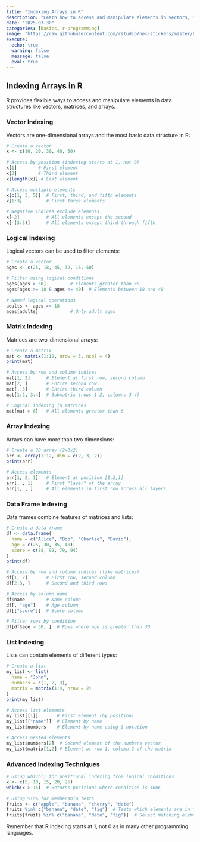 ```yaml
---
title: "Indexing Arrays in R"
description: "Learn how to access and manipulate elements in vectors, matrices, and arrays in R"
date: "2025-03-30"
categories: [basics, r-programming]
image: "https://raw.githubusercontent.com/rstudio/hex-stickers/master/PNG/RStudio.png"
execute:
  echo: true
  warning: false
  message: false
  eval: true
---
```


## Indexing Arrays in R

R provides flexible ways to access and manipulate elements in data structures like vectors, matrices, and arrays.

### Vector Indexing

Vectors are one-dimensional arrays and the most basic data structure in R:

```r
# Create a vector
x <- c(10, 20, 30, 40, 50)

# Access by position (indexing starts at 1, not 0)
x[1]        # First element
x[3]        # Third element
x[length(x)] # Last element

# Access multiple elements
x[c(1, 3, 5)]  # First, third, and fifth elements
x[1:3]         # First three elements

# Negative indices exclude elements
x[-2]          # All elements except the second
x[-(3:5)]      # All elements except third through fifth
```

### Logical Indexing

Logical vectors can be used to filter elements:

```r
# Create a vector
ages <- c(25, 18, 45, 32, 16, 50)

# Filter using logical conditions
ages[ages > 30]         # Elements greater than 30
ages[ages >= 18 & ages <= 40]  # Elements between 18 and 40

# Named logical operations
adults <- ages >= 18
ages[adults]            # Only adult ages
```

### Matrix Indexing

Matrices are two-dimensional arrays:

```r
# Create a matrix
mat <- matrix(1:12, nrow = 3, ncol = 4)
print(mat)

# Access by row and column indices
mat[1, 2]      # Element at first row, second column
mat[2, ]       # Entire second row
mat[, 3]       # Entire third column
mat[1:2, 3:4]  # Submatrix (rows 1-2, columns 3-4)

# Logical indexing in matrices
mat[mat > 6]   # All elements greater than 6
```

### Array Indexing

Arrays can have more than two dimensions:

```r
# Create a 3D array (2x3x2)
arr <- array(1:12, dim = c(2, 3, 2))
print(arr)

# Access elements
arr[1, 2, 1]   # Element at position [1,2,1]
arr[, , 1]     # First "layer" of the array
arr[1, , ]     # All elements in first row across all layers
```

### Data Frame Indexing

Data frames combine features of matrices and lists:

```r
# Create a data frame
df <- data.frame(
  name = c("Alice", "Bob", "Charlie", "David"),
  age = c(25, 30, 35, 40),
  score = c(88, 92, 79, 94)
)
print(df)

# Access by row and column indices (like matrices)
df[1, 2]       # First row, second column
df[2:3, ]      # Second and third rows

# Access by column name
df$name        # Name column
df[, "age"]    # Age column
df[["score"]]  # Score column

# Filter rows by condition
df[df$age > 30, ]  # Rows where age is greater than 30
```

### List Indexing

Lists can contain elements of different types:

```r
# Create a list
my_list <- list(
  name = "John",
  numbers = c(1, 2, 3),
  matrix = matrix(1:4, nrow = 2)
)
print(my_list)

# Access list elements
my_list[[1]]       # First element (by position)
my_list[["name"]]  # Element by name
my_list$numbers    # Element by name using $ notation

# Access nested elements
my_list$numbers[2]  # Second element of the numbers vector
my_list$matrix[1,2] # Element at row 1, column 2 of the matrix
```

### Advanced Indexing Techniques

```r
# Using which() for positional indexing from logical conditions
x <- c(5, 10, 15, 20, 25)
which(x > 15)  # Returns positions where condition is TRUE

# Using %in% for membership tests
fruits <- c("apple", "banana", "cherry", "date")
fruits %in% c("banana", "date", "fig")  # Tests which elements are in the second vector
fruits[fruits %in% c("banana", "date", "fig")]  # Select matching elements
```

Remember that R indexing starts at 1, not 0 as in many other programming languages.